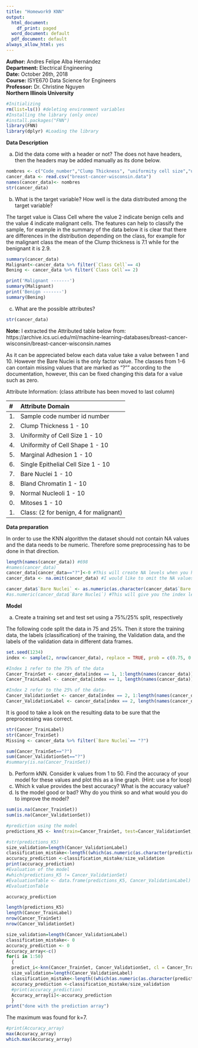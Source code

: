 ```yaml
---
title: "Homework9 KNN"
output:
  html_document:
    df_print: paged
  word_document: default
  pdf_document: default
always_allow_html: yes
---
```

**Author:** Andres Felipe Alba Hernández  
**Department:** Electrical Engineering  
**Date:** October 26th, 2018  
**Course:** ISYE670 Data Science for Engineers  
**Professor:** Dr. Christine Nguyen  
**Northern Illinois University**  

```r
#Initializing
rm(list=ls()) #deleting environment variables
#Installing the library (only once)
#install.packages("FNN") 
library(FNN)
library(dplyr) #Loading the library
```

**Data Description**

a) Did the data come with a header or not? The does not have headers, then the headers may be added manually as its done below.  


```r
nombres <- c("Code_number","Clump Thickness", "uniformity cell size","uniformity cell shape", "Marginal Adhesion", "Epithelial Cell Size", "Bare Nuclei", "Bland Chromatin", "Normal Nuceloili", "Mitoses", "Class Cell")
cancer_data <- read.csv("breast-cancer-wisconsin.data")
names(cancer_data)<- nombres
str(cancer_data)
```

b) What is the target variable? How well is the data distributed among the target variable?

The target value is Class Cell where the value 2 indicate benign cells and the value 4 indicate malignant cells. The features can help to classify the sample, for example in the summary of the data below it is clear that there are differences in the distribution depending on the class, for example for the malignant class the mean of the Clump thickness is 7.1 while for the benignant it is 2.9. 

```r
summary(cancer_data)
Malignant<-cancer_data %>% filter(`Class Cell`== 4)
Bening <- cancer_data %>% filter(`Class Cell`== 2)
```
```r
print('Malignant -------')
summary(Malignant)
print('Benign -------')
summary(Bening)
```



c) What are the possible attributes? 

```r
str(cancer_data)
```

**Note:** I extracted the Attributed table below from:
https://archive.ics.uci.edu/ml/machine-learning-databases/breast-cancer-wisconsin/breast-cancer-wisconsin.names

As it can be appreciated below each data value take a value between 1 and 10. However the Bare Nuclei is the only factor value. The classes from 1-6 can contain missing values that are marked as "?"" according to the documentation, however, this can be fixed changing this data for a value such as zero. 


Attribute Information: (class attribute has been moved to last column)

   #  Attribute                     Domain
   -- -----------------------------------------
   1. Sample code number            id number
   2. Clump Thickness               1 - 10
   3. Uniformity of Cell Size       1 - 10
   4. Uniformity of Cell Shape      1 - 10
   5. Marginal Adhesion             1 - 10
   6. Single Epithelial Cell Size   1 - 10
   7. Bare Nuclei                   1 - 10
   8. Bland Chromatin               1 - 10
   9. Normal Nucleoli               1 - 10
  10. Mitoses                       1 - 10
  11. Class:                        (2 for benign, 4 for malignant)

**Data preparation**

In order to use the KNN algorithm the dataset should not contain NA values and the data needs to be numeric. Therefore some preprocessing has to be done in that direction.  

```r
length(names(cancer_data)) #698
#names(cancer_data)
cancer_data[cancer_data=="?"]<-0 #This will create NA levels when you have factor levels and you do not have 0 in the possible levels. 
cancer_data <- na.omit(cancer_data) #I would like to omit the NA values. 
```

```r
cancer_data$`Bare Nuclei` <- as.numeric(as.character(cancer_data$`Bare Nuclei`))
#as.numeric(cancer_data$`Bare Nuclei`) #This will give you the index level instead of the value,( that is the reason why you may use as.character() firts
```

**Model**

a) Create a training set and test set using a 75%/25% split, respectively

The following code split the data in 75 and 25%. Then it store the training data, the labels (classification) of the training, the Validation data, and the labels of the validation data in different data frames. 

```r
set.seed(1234)
index <- sample(2, nrow(cancer_data), replace = TRUE, prob = c(0.75, 0.25))

#Index 1 refer to the 75% of the data
Cancer_TrainSet <- cancer_data[index == 1, 1:length(names(cancer_data))-1] #This skip the last column, label
Cancer_TrainLabel <- cancer_data[index == 1, length(names(cancer_data))] #it takes only the label

#Index 2 refer to the 25% of the data- 
Cancer_ValidationSet <- cancer_data[index == 2, 1:length(names(cancer_data))-1]
Cancer_ValidationLabel <- cancer_data[index == 2, length(names(cancer_data))]
```

It is good to take a look on the resulting data to be sure that the preprocessing was correct. 

```r
str(Cancer_TrainLabel)
str(Cancer_TrainSet)
Missing <- cancer_data %>% filter(`Bare Nuclei`== "?")
```

```r
sum(Cancer_TrainSet=="?")
sum(Cancer_ValidationSet=="?")
#summary(is.na(Cancer_TrainSet))
```


b) Perform kNN. Consider k values from 1 to 50. Find the accuracy of your model for these
values and plot this as a line graph. (Hint: use a for loop)
c) Which k value provides the best accuracy? What is the accuracy value?
d) Is the model good or bad? Why do you think so and what would you do to improve the
model?


```r
sum(is.na(Cancer_TrainSet))
sum(is.na(Cancer_ValidationSet))
```


```r
#prediction using the model
predictions_K5 <- knn(train=Cancer_TrainSet, test=Cancer_ValidationSet, cl = Cancer_TrainLabel, k = 5, prob = FALSE)
```

```r
#str(predictions_K5)
size_validation=length(Cancer_ValidationLabel)
classification_mistake<-length((which(as.numeric(as.character(predictions_K5)) != Cancer_ValidationLabel))) 
accuracy_prediction <-classification_mistake/size_validation
print(accuracy_prediction)
#Evaluation of the model
#which(predictions_K5 != Cancer_ValidationSet)
#EvaluationTable <- data.frame(predictions_K5, Cancer_ValidationLabel)
#EvaluationTable
```

```r
accuracy_prediction
```


```r
length(predictions_K5)
length(Cancer_TrainLabel)
nrow(Cancer_TrainSet)
nrow(Cancer_ValidationSet)
```




```r
size_validation=length(Cancer_ValidationLabel)
classification_mistake<- 0
accuracy_prediction <- 0
Accuracy_array<-c()
for(i in 1:50)
  {
  predict_i<-knn(Cancer_TrainSet, Cancer_ValidationSet, cl = Cancer_TrainLabel, k = i, prob = FALSE)
  size_validation=length(Cancer_ValidationLabel)
  classification_mistake<-length((which(as.numeric(as.character(predict_i)) != Cancer_ValidationLabel))) 
  accuracy_prediction <-classification_mistake/size_validation
  #print(accuracy_prediction)
  Accuracy_array[i]<-accuracy_prediction
  }
print("done with the prediction array")
```

The maximum was found for k=7.

```r
#print(Accuracy_array)
max(Accuracy_array)
which.max(Accuracy_array)
```

